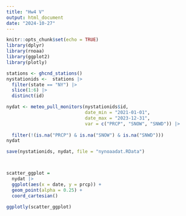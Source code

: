 ```yaml
---
title: "Hw4 V"
output: html_document
date: "2024-10-27"
---
```


```r
knitr::opts_chunk$set(echo = TRUE)
library(dplyr)
library(rnoaa)
library(ggplot2)
library(plotly)
```

```R
stations <- ghcnd_stations()
nystationids <-  stations |> 
  filter(state == "NY") |>
  slice(1:6) |>
  distinct(id)

nydat <- meteo_pull_monitors(nystationids$id, 
                             date_min = "2021-01-01", 
                             date_max = "2023-12-31", 
                             var = c("PRCP", "SNOW", "SNWD")) |>
  
  filter(!(is.na("PRCP") & is.na("SNOW") & is.na("SNWD")))
nydat

save(nystationids, nydat, file = "nynoaadat.RData")



scatter_ggplot = 
  nydat |>
  ggplot(aes(x = date, y = prcp)) +
  geom_point(alpha = 0.25) +
  coord_cartesian()

ggplotly(scatter_ggplot)





```